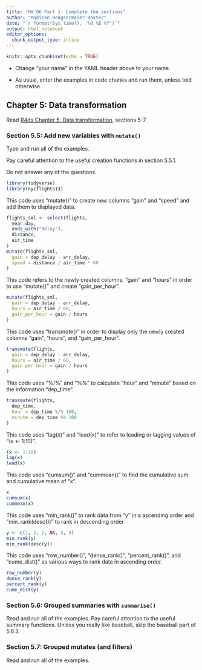 ```yaml
---
title: "HW 06 Part 1: Complete the sections"
author: "Madison Hongsermeier-Baxter"
date: "`r format(Sys.time(), '%d %B %Y')`"
output: html_notebook
editor_options: 
  chunk_output_type: inline
---
```


```r
knitr::opts_chunk$set(echo = TRUE)
```

- Change "your name" in the YAML header above to your name.

- As usual, enter the examples in code chunks and run them, unless told otherwise.

## Chapter 5: Data transformation

Read [R4ds Chapter 5: Data transformation](https://r4ds.had.co.nz/transform.html), sections 5-7.

### Section 5.5: Add new variables with `mutate()`

Type and run all of the examples.

Pay careful attention to the useful creation functions in section 5.5.1. 

Do not answer any of the questions.

```r
library(tidyverse)
library(nycflights13)
```

This code uses "mutate()" to create new columns "gain" and "speed" and add them to displayed data. 
```r
flights_sml <- select(flights, 
  year:day, 
  ends_with("delay"), 
  distance, 
  air_time
)
mutate(flights_sml,
  gain = dep_delay - arr_delay,
  speed = distance / air_time * 60
)
```

This code refers to the newly created columns, "gain" and "hours" in order to use "mutate()" and create "gain_per_hour".
```r
mutate(flights_sml,
  gain = dep_delay - arr_delay,
  hours = air_time / 60,
  gain_per_hour = gain / hours
)
```

This code uses "transmute()" in order to display only the newly created columns "gain", "hours", and "gain_per_hour".
```r
transmute(flights,
  gain = dep_delay - arr_delay,
  hours = air_time / 60,
  gain_per_hour = gain / hours
)
```

This code uses "%/%" and "%%" to calculate "hour" and "minute" based on the information "dep_time".
```r
transmute(flights,
  dep_time,
  hour = dep_time %/% 100,
  minute = dep_time %% 100
)
```

This code uses "lag(x)" and "lead(x)" to refer to leading or lagging values of "(x <- 1:10)".
```r
(x <- 1:10)
lag(x)
lead(x)
```

This code uses "cumsum()" and "cummean()" to find the cumulative sum and cumulative mean of "x".
```r
x
cumsum(x)
cummean(x)
```

This code uses "min_rank()" to rank data from "y" in a ascending order and "min_rank(desc())" to rank in descending order
```r
y <- c(1, 2, 2, NA, 3, 4)
min_rank(y)
min_rank(desc(y))
```

This code uses "row_number()", "dense_rank()", "percent_rank()", and "cume_dist()" as various ways to rank data in ascending order.
```r
row_number(y)
dense_rank(y)
percent_rank(y)
cume_dist(y)
```

### Section 5.6: Grouped summaries with `summarise()`

Read and run all of the examples. Pay careful attention to the useful summary functions. Unless you really like baseball, skip the baseball part of 5.6.3.



### Section 5.7: Grouped mutates (and filters)

Read and run all of the examples.

